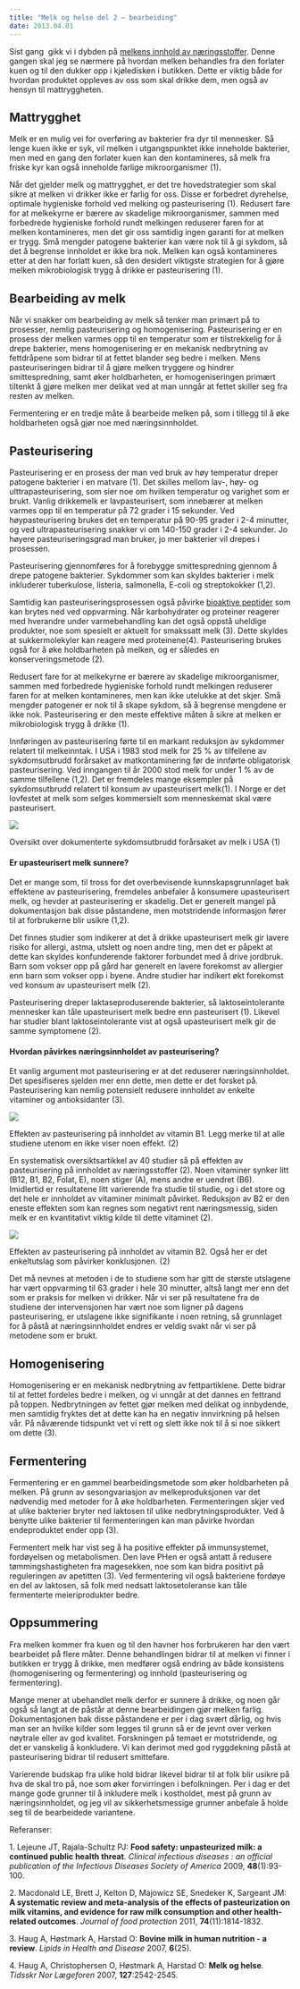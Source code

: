 ```yaml
---
title: "Melk og helse del 2 – bearbeiding"
date: 2013.04.01
---
```


Sist gang  gikk vi i dybden på [melkens innhold av næringsstoffer](melk-helse-1.qmd "Melk og helse del 1 – næringsinnhold"). Denne gangen skal jeg se nærmere på hvordan melken behandles fra den forlater kuen og til den dukker opp i kjøledisken i butikken. Dette er viktig både for hvordan produktet oppleves av oss som skal drikke dem, men også av hensyn til mattryggheten.

## Mattrygghet

Melk er en mulig vei for overføring av bakterier fra dyr til mennesker. Så lenge kuen ikke er syk, vil melken i utgangspunktet ikke inneholde bakterier, men med en gang den forlater kuen kan den kontamineres, så melk fra friske kyr kan også inneholde farlige mikroorganismer (1).

Når det gjelder melk og mattrygghet, er det tre hovedstrategier som skal sikre at melken vi drikker ikke er farlig for oss. Disse er forbedret dyrehelse, optimale hygieniske forhold ved melking og pasteurisering (1). Redusert fare for at melkekyrne er bærere av skadelige mikroorganismer, sammen med forbedrede hygieniske forhold rundt melkingen reduserer faren for at melken kontamineres, men det gir oss samtidig ingen garanti for at melken er trygg. Små mengder patogene bakterier kan være nok til å gi sykdom, så det å begrense innholdet er ikke bra nok. Melken kan også kontamineres etter at den har forlatt kuen, så den desidert viktigste strategien for å gjøre melken mikrobiologisk trygg å drikke er pasteurisering (1).

## Bearbeiding av melk

Når vi snakker om bearbeiding av melk så tenker man primært på to prosesser, nemlig pasteurisering og homogenisering. Pasteurisering er en prosess der melken varmes opp til en temperatur som er tilstrekkelig for å drepe bakterier, mens homogenisering er en mekanisk nedbrytning av fettdråpene som bidrar til at fettet blander seg bedre i melken. Mens pasteuriseringen bidrar til å gjøre melken tryggere og hindrer smittespredning, samt øker holdbarheten, er homogeniseringen primært tiltenkt å gjøre melken mer delikat ved at man unngår at fettet skiller seg fra resten av melken.

Fermentering er en tredje måte å bearbeide melken på, som i tillegg til å øke holdbarheten også gjør noe med næringsinnholdet.

## Pasteurisering

Pasteurisering er en prosess der man ved bruk av høy temperatur dreper patogene bakterier i en matvare (1). Det skilles mellom lav-, høy- og ulttrapasteurisering, som sier noe om hvilken temperatur og varighet som er brukt. Vanlig drikkemelk er lavpasteurisert, som innebærer at melken varmes opp til en temperatur på 72 grader i 15 sekunder. Ved høypasteurisering brukes det en temperatur på 90-95 grader i 2-4 minutter, og ved ultrapasteurisering snakker vi om 140-150 grader i 2-4 sekunder. Jo høyere pasteuriseringsgrad man bruker, jo mer bakterier vil drepes i prosessen.

Pasteurisering gjennomføres for å forebygge smittespredning gjennom å drepe patogene bakterier. Sykdommer som kan skyldes bakterier i melk inkluderer tuberkulose, listeria, salmonella, E-coli og streptokokker (1,2).

Samtidig kan pasteuriseringsprosessen også påvirke [bioaktive peptider](brokenlink/peptider-og-helse/ "Peptider og helseeffekt – er det likegyldig hvilke proteiner vi spiser?") som kan brytes ned ved oppvarming. Når karbohydrater og proteiner reagerer med hverandre under varmebehandling kan det også oppstå uheldige produkter, noe som spesielt er aktuelt for smakssatt melk (3). Dette skyldes at sukkermolekyler kan reagere med proteinene(4). Pasteurisering brukes også for å øke holdbarheten på melken, og er således en konserveringsmetode (2).

Redusert fare for at melkekyrne er bærere av skadelige mikroorganismer, sammen med forbedrede hygieniske forhold rundt melkingen reduserer faren for at melken kontamineres, men kan ikke utelukke at det skjer. Små mengder patogener er nok til å skape sykdom, så å begrense mengdene er ikke nok. Pasteurisering er den meste effektive måten å sikre at melken er mikrobiologisk trygg å drikke (1).

Innføringen av pasteurisering førte til en markant reduksjon av sykdommer relatert til melkeinntak. I USA i 1983 stod melk for 25 % av tilfellene av sykdomsutbrudd forårsaket av matkontaminering før de innførte obligatorisk pasteurisering. Ved inngangen til år 2000 stod melk for under 1 % av de samme tilfellene (1,2). Det er fremdeles mange eksempler på sykdomsutbrudd relatert til konsum av upasteurisert melk(1). I Norge er det lovfestet at melk som selges kommersielt som menneskemat skal være pasteurisert.

![](images/clipboard-2793859362.png)

Oversikt over dokumenterte sykdomsutbrudd forårsaket av melk i USA (1)

#### Er upasteurisert melk sunnere?

Det er mange som, til tross for det overbevisende kunnskapsgrunnlaget bak effektene av pasteurisering, fremdeles anbefaler å konsumere upasteurisert melk, og hevder at pasteurisering er skadelig. Det er generelt mangel på dokumentasjon bak disse påstandene, men motstridende informasjon fører til at forbrukerne blir usikre (1,2).

Det finnes studier som indikerer at det å drikke upasteurisert melk gir lavere risiko for allergi, astma, utslett og noen andre ting, men det er påpekt at dette kan skyldes konfunderende faktorer forbundet med å drive jordbruk. Barn som vokser opp på gård har generelt en lavere forekomst av allergier enn barn som vokser opp i byene. Andre studier har indikert økt forekomst ved konsum av upasteurisert melk (2).

Pasteurisering dreper laktaseproduserende bakterier, så laktoseintolerante mennesker kan tåle upasteurisert melk bedre enn pasteurisert (1). Likevel har studier blant laktoseintolerante vist at også upasteurisert melk gir de samme symptomene (2).

#### Hvordan påvirkes næringsinnholdet av pasteurisering?

Et vanlig argument mot pasteurisering er at det reduserer næringsinnholdet. Det spesifiseres sjelden mer enn dette, men dette er det forsket på. Pasteurisering kan nemlig potensielt redusere innholdet av enkelte vitaminer og antioksidanter (3).

![](images/clipboard-1447417632.png)

Effekten av pasteurisering på innholdet av vitamin B1. Legg merke til at alle studiene utenom en ikke viser noen effekt. (2)

En systematisk oversiktsartikkel av 40 studier så på effekten av pasteurisering på innholdet av næringsstoffer (2). Noen vitaminer synker litt (B12, B1, B2, Folat, E), noen stiger (A), mens andre er uendret (B6). Imidlertid er resultatene litt varierende fra studie til studie, og i det store og det hele er innholdet av vitaminer minimalt påvirket. Reduksjon av B2 er den eneste effekten som kan regnes som negativt rent næringsmessig, siden melk er en kvantitativt viktig kilde til dette vitaminet (2).

![](images/clipboard-2876924345.png)

Effekten av pasteurisering på innholdet av vitamin B2. Også her er det enkeltutslag som påvirker konklusjonen. (2)

Det må nevnes at metoden i de to studiene som har gitt de største utslagene har vært oppvarming til 63 grader i hele 30 minutter, altså langt mer enn det som er praksis for melken vi drikker. Når vi ser på resultatene fra de studiene der intervensjonen har vært noe som ligner på dagens pasteurisering, er utslagene ikke signifikante i noen retning, så grunnlaget for å påstå at næringsinnholdet endres er veldig svakt når vi ser på metodene som er brukt.

## Homogenisering

Homogenisering er en mekanisk nedbrytning av fettpartiklene. Dette bidrar til at fettet fordeles bedre i melken, og vi unngår at det dannes en fettrand på toppen. Nedbrytningen av fettet gjør melken med delikat og innbydende, men samtidig fryktes det at dette kan ha en negativ innvirkning på helsen vår. På nåværende tidspunkt vet vi rett og slett ikke nok til å si noe sikkert om dette (3).

## Fermentering

Fermentering er en gammel bearbeidingsmetode som øker holdbarheten på melken. På grunn av sesongvariasjon av melkeproduksjonen var det nødvendig med metoder for å øke holdbarheten. Fermenteringen skjer ved at ulike bakterier bryter ned laktosen til ulike nedbrytningsprodukter. Ved å benytte ulike bakterier til fermenteringen kan man påvirke hvordan endeproduktet ender opp (3).

Fermentert melk har vist seg å ha positive effekter på immunsystemet, fordøyelsen og metabolismen. Den lave PHen er også antatt å redusere tømmingshastigheten fra magesekken, noe som kan bidra positivt på reguleringen av apetitten (3). Ved fermentering vil også bakteriene fordøye en del av laktosen, så folk med nedsatt laktosetoleranse kan tåle fermenterte meieriprodukter bedre.

## Oppsummering

Fra melken kommer fra kuen og til den havner hos forbrukeren har den vært bearbeidet på flere måter. Denne behandlingen bidrar til at melken vi finner i butikken er trygg å drikke, men medfører også endring av både konsistens (homogenisering og fermentering) og innhold (pasteurisering og fermentering).

Mange mener at ubehandlet melk derfor er sunnere å drikke, og noen går også så langt at de påstår at denne bearbeidingen gjør melken farlig. Dokumentasjonen bak disse påstandene er per i dag svært dårlig, og hvis man ser an hvilke kilder som legges til grunn så er de jevnt over verken nøytrale eller av god kvalitet. Forskningen på temaet er motstridende, og det er vanskelig å konkludere. Vi kan derimot med god ryggdekning påstå at pasteurisering bidrar til redusert smittefare.

Varierende budskap fra ulike hold bidrar likevel bidrar til at folk blir usikre på hva de skal tro på, noe som øker forvirringen i befolkningen. Per i dag er det mange gode grunner til å inkludere melk i kostholdet, mest på grunn av næringsinnholdet, og jeg vil av sikkerhetsmessige grunner anbefale å holde seg til de bearbeidede variantene.

Referanser:

1\. Lejeune JT, Rajala-Schultz PJ: **Food safety: unpasteurized milk: a continued public health threat**. *Clinical infectious diseases : an official publication of the Infectious Diseases Society of America* 2009, **48**(1):93-100.

2\. Macdonald LE, Brett J, Kelton D, Majowicz SE, Snedeker K, Sargeant JM: **A systematic review and meta-analysis of the effects of pasteurization on milk vitamins, and evidence for raw milk consumption and other health-related outcomes**. *Journal of food protection* 2011, **74**(11):1814-1832.

3\. Haug A, Høstmark A, Harstad O: **Bovine milk in human nutrition - a review**. *Lipids in Health and Disease* 2007, **6**(25).

4\. Haug A, Christophersen O, Høstmark A, Harstad O: **Melk og helse**. *Tidsskr Nor Lægeforen* 2007, **127**:2542-2545.

